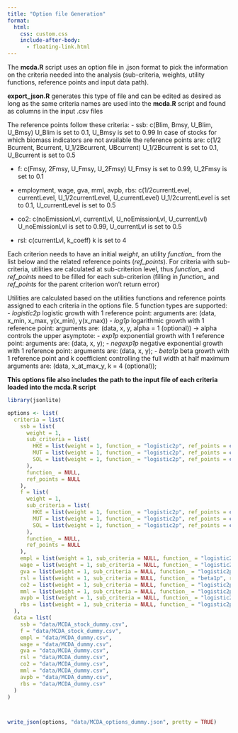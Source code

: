 ```yaml
---
title: "Option file Generation"
format:
  html:
    css: custom.css
    include-after-body:
      - floating-link.html
---
```


The **mcda.R** script uses an option file in .json format to pick the information on the criteria needed into the analysis (sub-criteria, weights, utility functions, reference points and input data path).

**export_json.R** generates this type of file and can be edited as desired as long as the same criteria names are used into the **mcda.R** script and found as columns in the input .csv files

The reference points follow these criteria:
- ssb: c(Blim, Bmsy, U_Blim, U_Bmsy)
  U_Blim is set to 0.1, U_Bmsy is set to 0.99
  In case of stocks for which biomass indicators are not available the reference points are: c(1/2 Bcurrent, Bcurrent, U_1/2Bcurrent, UBcurrent)
  U_1/2Bcurrent is set to 0.1, U_Bcurrent is set to 0.5

- f: c(Fmsy, 2Fmsy, U_Fmsy, U_2Fmsy)
  U_Fmsy is set to 0.99, U_2Fmsy is set to 0.1

- employment, wage, gva, mml, avpb, rbs: c(1/2currentLevel, currentLevel, U_1/2currentLevel, U_currentLevel)
  U_1/2currentLevel is set to 0.1, U_currentLevel is set to 0.5

- co2: c(noEmissionLvl, currentLvl, U_noEmissionLvl, U_currentLvl)
  U_noEmissionLvl is set to 0.99, U_currentLvl is set to 0.5

- rsl: c(currentLvl, k_coeff)
  k is set to 4

Each criterion needs to have an initial *weight*, an utility *function_* from the list below and the related reference points (*ref_points*).
For criteria with sub-criteria, utilities are calculated at sub-criterion level, thus *function_* and *ref_points* need to be filled for each sub-criterion (filling in *function_* and *ref_points* for the parent criterion won't return error)

 Utilities are calculated based on the utilities functions and reference points assigned to each criteria in the options file.
 5 function types are supported:
 - *logistic2p* logistic growth with 1 reference point:
    arguments are: (data, x_min, x_max, y(x_min), y(x_max))
 - *log1p* logarithmic growth with 1 reference point:
    arguments are: (data, x, y, alpha = 1 (optional)) -> alpha controls the upper asymptote:
 - *exp1p* exponential growth with 1 reference point:
    arguments are: (data, x, y);
 - *negexp1p* negative exponential growth with 1 reference point:
    arguments are: (data, x, y);
 - *beta1p* beta growth with 1 reference point and k coefficient controlling the full width at half maximum
    arguments are: (data, x_at_max_y, k = 4 (optional));


**This options file also includes the path to the input file of each criteria loaded into the mcda.R script**

```r
library(jsonlite)

options <- list(
  criteria = list(
    ssb = list(
      weight = 1,
      sub_criteria = list(
        HKE = list(weight = 1, function_ = "logistic2p", ref_points = c(800., 2000., 0.1, 0.99)),
        MUT = list(weight = 1, function_ = "logistic2p", ref_points = c(500., 2000., 0.1, 0.99)),
        SOL = list(weight = 1, function_ = "logistic2p", ref_points = c(200., 2000., 0.1, 0.99))
      ),
      function_ = NULL,
      ref_points = NULL
    ),
    f = list(
      weight = 1,
      sub_criteria = list(
        HKE = list(weight = 1, function_ = "logistic2p", ref_points = c(0.206, 0.412, 0.99, 0.1)),
        MUT = list(weight = 1, function_ = "logistic2p", ref_points = c(0.37, 0.74, 0.99, 0.1)),
        SOL = list(weight = 1, function_ = "logistic2p", ref_points = c(0.937, 1.874, 0.99, 0.1))
      ),
      function_ = NULL,
      ref_points = NULL
    ),
    empl = list(weight = 1, sub_criteria = NULL, function_ = "logistic2p", ref_points = c(75, 150, 0.1, 0.5)),
    wage = list(weight = 1, sub_criteria = NULL, function_ = "logistic2p", ref_points = c(750, 1500, 0.1, 0.5)),
    gva = list(weight = 1, sub_criteria = NULL, function_ = "logistic2p", ref_points = c(9000, 18000, 0.1, 0.5)),
    rsl = list(weight = 1, sub_criteria = NULL, function_ = "beta1p", ref_points = c(0.5, 4)),
    co2 = list(weight = 1, sub_criteria = NULL, function_ = "logistic2p", ref_points = c(1, 13, 0.99, 0.5)),
    mml = list(weight = 1, sub_criteria = NULL, function_ = "logistic2p", ref_points = c(30, 45.5, 0.1, 0.5)),
    avpb = list(weight = 1, sub_criteria = NULL, function_ = "logistic2p", ref_points = c(275, 550, 0.1, 0.5)),
    rbs = list(weight = 1, sub_criteria = NULL, function_ = "logistic2p", ref_points = c(0.35, 0.7, 0.1, 0.5))
  ),
  data = list(
    ssb = "data/MCDA_stock_dummy.csv",
    f = "data/MCDA_stock_dummy.csv",
    empl = "data/MCDA_dummy.csv",
    wage = "data/MCDA_dummy.csv",
    gva = "data/MCDA_dummy.csv",
    rsl = "data/MCDA_dummy.csv",
    co2 = "data/MCDA_dummy.csv",
    mml = "data/MCDA_dummy.csv",
    avpb = "data/MCDA_dummy.csv",
    rbs = "data/MCDA_dummy.csv"
  )
)



write_json(options, "data/MCDA_options_dummy.json", pretty = TRUE)


```





